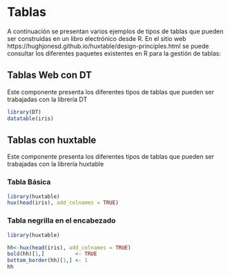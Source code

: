 # Tablas

A continuación se presentan varios ejemplos de tipos de tablas que pueden ser construidas en un libro electrónico desde R. En el sitio web https://hughjonesd.github.io/huxtable/design-principles.html se puede consultar los diferentes paquetes existentes en R para la gestión de tablas:


## Tablas Web con DT

Este componente presenta los diferentes tipos de tablas que pueden ser trabajadas con la librería DT

```r
library(DT)
datatable(iris)
```

## Tablas con huxtable

Este componente presenta los diferentes tipos de tablas que pueden ser trabajadas con la librería huxtable

### Tabla Básica
 
```r
library(huxtable)
hux(head(iris), add_colnames = TRUE)
```

### Tabla negrilla en el encabezado

```r
library(huxtable)

hh<-hux(head(iris), add_colnames = TRUE)
bold(hh)[1,]          <- TRUE
bottom_border(hh)[1,] <- 1
hh
```

 

